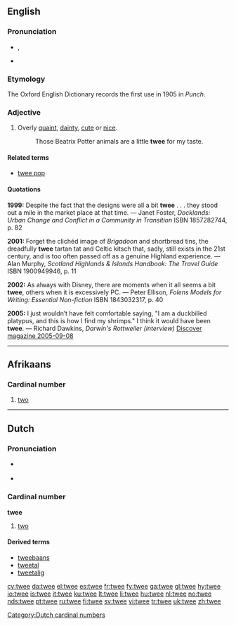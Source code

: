 ==English==

===Pronunciation===
* {{a|UK}} {{IPA|/twiː/}}, {{SAMPA|/twi:/}}
* {{rhymes|iː}}

===Etymology===
The Oxford English Dictionary records the first use in 1905 in ''Punch''.

===Adjective===
{{en-adj}}

# Overly [[quaint]], [[dainty]], [[cute]] or [[nice]].
#: Those Beatrix Potter animals are a little '''twee''' for my taste.

====Related terms====
* [[twee pop]]

====Quotations====
'''1999:''' Despite the fact that the designs were all a bit '''twee''' . . . they stood out a mile in the market place at that time. &mdash; Janet Foster, ''Docklands: Urban Change and Conflict in a Community in Transition'' ISBN 1857282744, p. 82

'''2001:''' Forget the clichéd image of ''Brigadoon'' and shortbread tins, the dreadfully '''twee''' tartan tat and Celtic kitsch that, sadly, still exists in the 21st century, and is too often passed off as a genuine Highland experience. &mdash; Alan Murphy, ''Scotland Highlands & Islands Handbook: The Travel Guide'' ISBN 1900949946, p. 11

'''2002:''' As always with Disney, there are moments when it all seems a bit '''twee''', others when it is excessively PC. &mdash; Peter Ellison, ''Folens Models for Writing: Essential Non-fiction'' ISBN 1843032317, p. 40

'''2005:''' I just wouldn’t have felt comfortable saying, "I am a duckbilled platypus, and this is how I find my shrimps."  I think it would have been '''twee'''.  &mdash; Richard Dawkins, ''Darwin's Rottweiler (interview)'' [http://discovermagazine.com/2005/sep/darwins-rottweiler Discover magazine 2005-09-08]

----

==Afrikaans==

===Cardinal number===
{{infl|af|cardinal number}}

# [[two]]

----

==Dutch==

===Pronunciation===
*{{a|BE}} {{IPA|/tweː/}}
*: {{audio|Nl-twee (Belgium).ogg|audio (Belgium)}}
*{{a|NL}} {{IPA|/tʋeː/}}
*: {{audio|Nl-twee.ogg|audio (Netherlands)}}

===Cardinal number===
'''twee'''

# [[two]]

====Derived terms====
* [[tweebaans]]
* [[tweetal]]
* [[tweetalig]]

[[Category:Dutch cardinal numbers]]

[[cy:twee]]
[[da:twee]]
[[el:twee]]
[[es:twee]]
[[fr:twee]]
[[fy:twee]]
[[ga:twee]]
[[gl:twee]]
[[hy:twee]]
[[io:twee]]
[[is:twee]]
[[it:twee]]
[[ku:twee]]
[[lt:twee]]
[[li:twee]]
[[hu:twee]]
[[nl:twee]]
[[no:twee]]
[[nds:twee]]
[[pt:twee]]
[[ru:twee]]
[[fi:twee]]
[[sv:twee]]
[[vi:twee]]
[[tr:twee]]
[[uk:twee]]
[[zh:twee]]